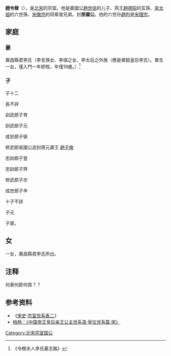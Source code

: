 '''趙令稼'''（{{bd|？||？||catIdx=Z}}），是[[北宋|北宋]]的宗室。他是嘉國公[[趙世括|趙世括]]的儿子、燕王[[趙德昭|趙德昭]]的玄孫、[[宋太祖|宋太祖]]的六世孫、[[宋徽宗|宋徽宗]]的同辈堂兄弟。封'''房國公'''。他的六世孙[[趙昀|趙昀]]是[[宋理宗|宋理宗]]。

== 家庭 ==

===妻===

壽昌縣君李氏（李言孫女、李祺之女，李太后之外族（應是章懿皇后李氏）。單生一女，僅入門一年即歿，年僅19歲。）<ref>《令稼夫人李氏墓志銘》</ref>


===子===

子十二

長不詳

訓武郎子育

訓武郎子元

成忠郎子襃

修武郎吳國公追封周元粛王 [[趙子奭|趙子奭]]

忠訓郎子亶

忠訓郎子齊

修武郎子亦

成忠郎子辛

十子不詳

子元

子褒。

==女==

一女，壽昌縣君李氏所出。

== 注释 ==
何章何節何頁？？
{{Reflist}}

== 参考资料 ==
*《[[宋史|宋史]]·[[s:宋史/卷216|宗室世系表二]]》
*[https://web.archive.org/web/20080521025637/http://nrch.cca.gov.tw/ccahome/website/site4/BY_Collect/b9000e0/e003/cca220003-li-wpkbbyb9000e0030159-0453-u.xml 柏杨：《中国帝王皇后亲王公主世系录·皇位世系篇·宋》]

{{宋朝人物小作品}}

[[Category:北宋宗室国公|Category:北宋宗室国公]]